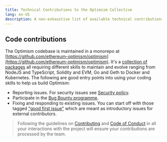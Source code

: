 ```yaml
---
title: Technical Contributions to the Optimism Collective
lang: en-US
description: A non-exhaustive list of available technical contributions within the Optimism Collective.
---
```


## Code contributions

The Optimism codebase is maintained in a monorepo at [https://github.com/ethereum-optimism/optimism](https://github.com/ethereum-optimism/optimism). It's a [collection of packages](https://github.com/ethereum-optimism/optimism#directory-structure) all requiring different skills to maintain and evolve ranging from NodeJS and TypeScript, Solidity and EVM, Go and Geth to Docker and Kubernetes. The following are good entry points into using your coding skills to help us build Optimism:

- Reporting issues. For security issues see [Security policy](https://github.com/ethereum-optimism/.github/blob/master/SECURITY.md).
- Participate in the [Bug Bounty programme](https://immunefi.com/bounty/optimism/).
- Fixing and responding to existing issues. You can start off with those tagged ["good first issue"](https://github.com/ethereum-optimism/optimism/contribute) which are meant as introductory issues for external contributors.


> Following the guidelines on [Contributing](https://github.com/ethereum-optimism/optimism/blob/master/CONTRIBUTING.md) and [Code of Conduct](https://github.com/ethereum-optimism/.github/blob/master/CODE_OF_CONDUCT.md) in all your interactions with the project will ensure your contributions are processed by the team.
